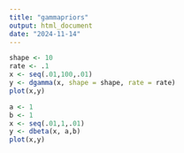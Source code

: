 ```yaml
---
title: "gammapriors"
output: html_document
date: "2024-11-14"
---
```


```r
shape <- 10
rate <- .1
x <- seq(.01,100,.01)
y <- dgamma(x, shape = shape, rate = rate)
plot(x,y)
```

```r
a <- 1
b <- 1
x <- seq(.01,1,.01)
y <- dbeta(x, a,b)
plot(x,y)
```



